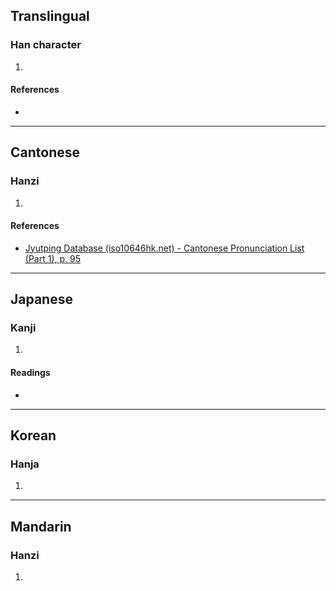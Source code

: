 {{character info/new}}
==Translingual==

===Han character===
{{Han char|rn=38|rad=女|as=14|sn=17|four=44433|canj=VTVP|ids=⿰女慈}}

# {{defn|Han|sort=女14}}

====References====
* {{Han ref|kx=0272.340|dkj=06816|dj=0541.010|hdz=21085.200|uh=5B28|ud=23336|bh=E959|bd=59737}}

----

==Cantonese==

===Hanzi===
{{yue-hanzi|jyut=[[ci4]]|y=chi4}}

# {{defn|lang=yue|sort=女14}}

====References====
* [http://www.iso10646hk.net/jp/document/download.jsp Jyutping Database (iso10646hk.net) - Cantonese Pronunciation List (Part 1), p. 95]

----

==Japanese==

===Kanji===
{{ja-kanji|grade=|rs=女14}}

# {{defn|lang=ja|sort=女14}}

====Readings====
* {{ja-readings|on=[[し]] (shi), [[じ]] (ji)|kun=}}

----

==Korean==

===Hanja===
{{ko-hanja|hangeul=자|rv=ja|mr=cha}}

# {{defn|lang=ko|sort=女14}}

----

==Mandarin==

===Hanzi===
{{cmn-hanzi|pin=[[cí]] ([[ci2]])|wg=tz'u<sup>2</sup>}}

# {{defn|lang=cmn|sort=女14}}